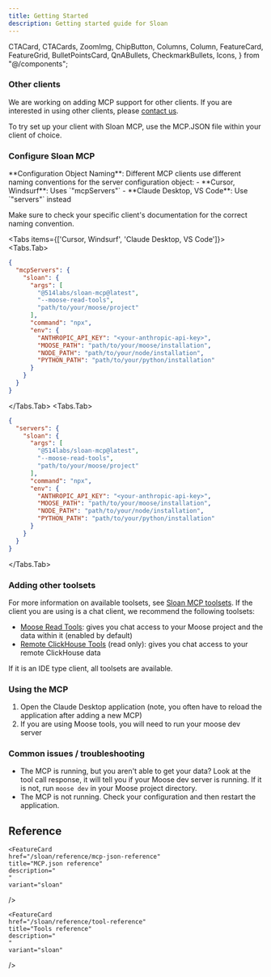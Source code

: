```yaml
---
title: Getting Started
description: Getting started guide for Sloan
---
```


  CTACard,
  CTACards,
  ZoomImg,
  ChipButton,
  Columns,
  Column,
  FeatureCard,
  FeatureGrid,
  BulletPointsCard,
  QnABullets,
  CheckmarkBullets,
  Icons,
} from "@/components";

### Other clients

We are working on adding MCP support for other clients. If you are interested in using other clients, please [contact us](mailto:sloan@fiveonefour.com).

To try set up your client with Sloan MCP, use the MCP.JSON file within your client of choice.

<Steps>

### Configure Sloan MCP

<Callout type="warning">
**Configuration Object Naming**: Different MCP clients use different naming conventions for the server configuration object:
- **Cursor, Windsurf**: Uses `"mcpServers"`
- **Claude Desktop, VS Code**: Use `"servers"` instead

Make sure to check your specific client's documentation for the correct naming convention.
</Callout>

<Tabs items={['Cursor, Windsurf', 'Claude Desktop, VS Code']}>
<Tabs.Tab>
```json filename="MCP configuration" copy
{
  "mcpServers": {
    "sloan": {
      "args": [
        "@514labs/sloan-mcp@latest",
        "--moose-read-tools",
        "path/to/your/moose/project"
      ],
      "command": "npx",
      "env": {
        "ANTHROPIC_API_KEY": "<your-anthropic-api-key>",
        "MOOSE_PATH": "path/to/your/moose/installation",
        "NODE_PATH": "path/to/your/node/installation",
        "PYTHON_PATH": "path/to/your/python/installation"
      }
    }
  }
}
```
</Tabs.Tab>
<Tabs.Tab>
```json filename="MCP configuration" copy
{
  "servers": {
    "sloan": {
      "args": [
        "@514labs/sloan-mcp@latest",
        "--moose-read-tools",
        "path/to/your/moose/project"
      ],
      "command": "npx",
      "env": {
        "ANTHROPIC_API_KEY": "<your-anthropic-api-key>",
        "MOOSE_PATH": "path/to/your/moose/installation",
        "NODE_PATH": "path/to/your/node/installation",
        "PYTHON_PATH": "path/to/your/python/installation"
      }
    }
  }
}
```
</Tabs.Tab>
</Tabs>

### Adding other toolsets

For more information on available toolsets, see [Sloan MCP toolsets](/sloan/reference/tool-reference). If the client you are using is a chat client, we recommend the following toolsets:

* [Moose Read Tools](../sloan/reference/tool-reference#moose-read-tools): gives you chat access to your Moose project and the data within it (enabled by default)
* [Remote ClickHouse Tools](../sloan/reference/tool-reference#remote-clickhouse) (read only): gives you chat access to your remote ClickHouse data

If it is an IDE type client, all toolsets are available.

### Using the MCP

1. Open the Claude Desktop application (note, you often have to reload the application after adding a new MCP)
2. If you are using Moose tools, you will need to run your moose dev server

</Steps>

### Common issues / troubleshooting

* The MCP is running, but you aren't able to get your data? Look at the tool call response, it will tell you if your Moose dev server is running. If it is not, run `moose dev` in your Moose project directory.
* The MCP is not running. Check your configuration and then restart the application.

## Reference
<FeatureGrid columns={3}>
  
  <FeatureCard
    href="/sloan/reference/cli-reference"
    title="CLI reference"
    description="
    "
    variant="sloan"
  />

    <FeatureCard
    href="/sloan/reference/mcp-json-reference"
    title="MCP.json reference"
    description="
    "
    variant="sloan"
  />

    <FeatureCard
    href="/sloan/reference/tool-reference"
    title="Tools reference"
    description="
    "
    variant="sloan"
  />

</FeatureGrid>

